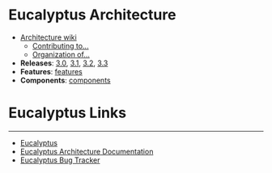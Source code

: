 = Eucalyptus Architecture =
* [https://github.com/eucalyptus/architecture/wiki Architecture wiki]
** [https://github.com/eucalyptus/architecture/wiki/contributing Contributing to...]
** [https://github.com/eucalyptus/architecture/wiki/organization Organization of...] 
* '''Releases''': [[tag:rls-3.2|3.0]], [[tag:rls-3.2|3.1]], [[tag:rls-3.2|3.2]], [[tag:rls-3.2|3.3]]
* '''Features''': [[features]]
* '''Components''': [[components]]
= Eucalyptus Links =
----
* [http://www.eucalyptus.com/ Eucalyptus]
* [https://github.com/eucalyptus/architecture-docs Eucalyptus Architecture Documentation]
* [http://eucalyptus.atlassian.net/ Eucalyptus Bug Tracker]
